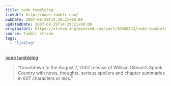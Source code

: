 ```yaml
---
title: node tumblelog
linkUrl: http://node.tumblr.com/
pubDate: 2007-08-29T14:29:21+00:00
updatedDate: 2007-08-29T14:29:21+00:00
originalUrl: https://stream.anglepoised.com/post/10060872/node-tumblelog
source: tumblr stream
tags:
  - "linklog"
---
```


[node tumblelog][1]

> &ldquo;Countdown to the August 7, 2007 release of William Gibson&rsquo;s Spook Country with news, thoughts, serious spoilers and chapter summaries in 807 characters or less.&rdquo;

[1]: http://node.tumblr.com/
